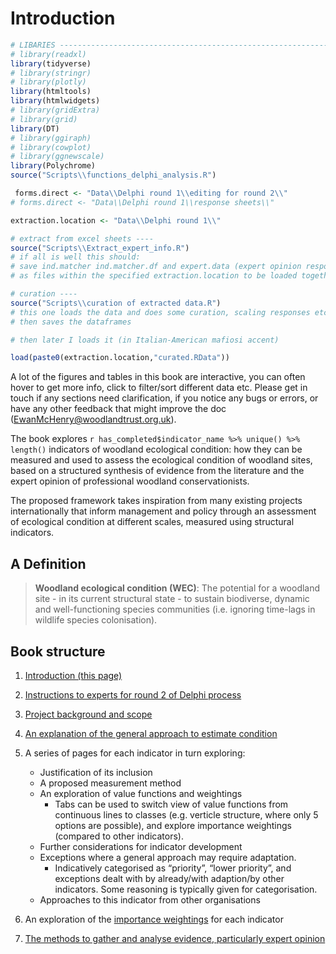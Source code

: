 # Introduction {.unnumbered}

```r

# LIBARIES ---------------------------------------------------------------
# library(readxl)
library(tidyverse)
# library(stringr)
# library(plotly)
library(htmltools)
library(htmlwidgets)
# library(gridExtra)
# library(grid)
library(DT)
# library(ggiraph)
# library(cowplot)
# library(ggnewscale)
library(Polychrome)
source("Scripts\\functions_delphi_analysis.R")

 forms.direct <- "Data\\Delphi round 1\\editing for round 2\\"
# forms.direct <- "Data\\Delphi round 1\\response sheets\\"

extraction.location <- "Data\\Delphi round 1\\"

```

```r

# extract from excel sheets ----
source("Scripts\\Extract_expert_info.R")
# if all is well this should:
# save ind.matcher ind.matcher.df and expert.data (expert opinion responses from the Delphi forms) 
# as files within the specified extraction.location to be loaded together

# curation ----
source("Scripts\\curation of extracted data.R")
# this one loads the data and does some curation, scaling responses etc
# then saves the dataframes

# then later I loads it (in Italian-American mafiosi accent)

```

```r
load(paste0(extraction.location,"curated.RData"))
```

A lot of the figures and tables in this book are interactive, you can often hover to get more info, click to filter/sort different data etc. Please get in touch if any sections need clarification, if you notice any bugs or errors, or have any other feedback that might improve the doc ([EwanMcHenry\@woodlandtrust.org.uk](mailto:EwanMchenry@woodlandtrust.org.uk)).

The book explores `r has_completed$indicator_name %>% unique() %>% length()` indicators of woodland ecological condition: how they can be measured and used to assess the ecological condition of woodland sites, based on a structured synthesis of evidence from the literature and the expert opinion of professional woodland conservationists.

The proposed framework takes inspiration from many existing projects internationally that inform management and policy through an assessment of ecological condition at different scales, measured using structural indicators.

## A Definition

> **Woodland ecological condition (WEC)**: The potential for a woodland site - in its current structural state - to sustain biodiverse, dynamic and well-functioning species communities (i.e. ignoring time-lags in wildlife species colonisation).

## Book structure

1.  [Introduction (this page)](index.qmd)

2.  [Instructions to experts for round 2 of Delphi process](002_delphi_r2_instructions.qmd)

3.  [Project background and scope](001_project%20background.qmd)

4.  [An explanation of the general approach to estimate condition](01_general%20approach.qmd)

5.  A series of pages for each indicator in turn exploring:

    -   Justification of its inclusion
    -   A proposed measurement method
    -   An exploration of value functions and weightings
        -   Tabs can be used to switch view of value functions from continuous lines to classes (e.g. verticle structure, where only 5 options are possible), and explore importance weightings (compared to other indicators).
    -   Further considerations for indicator development
    -   Exceptions where a general approach may require adaptation.
        -   Indicatively categorised as "priority", "lower priority", and exceptions dealt with by already/with adaption/by other indicators. Some reasoning is typically given for categorisation.
    -   Approaches to this indicator from other organisations

6.  An exploration of the [importance weightings](04_Importance%20weightings.qmd) for each indicator

7.  [The methods to gather and analyse evidence, particularly expert opinion](02_methods.qmd)
